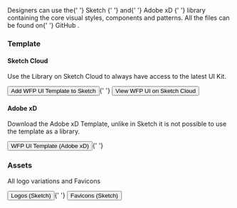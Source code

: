 

<Meta
  title="Getting started/Getting started/Designers"
  subTitle="How to use the UI Kit"
/>

<p>
  Designers can use the{' '}
  <Link href="https://www.sketchapp.com/" target="_blank">
    Sketch
  </Link>{' '}
  and{' '}
  <Link href="https://www.adobe.com/en/products/xd.html" target="_blank">
    Adobe xD
  </Link>{' '}
  library containing the core visual styles, components and patterns. All the
  files can be found on{' '}
  <Link href="https://github.com/wfp/ui-design-kit" target="_blank">
    GitHub
  </Link>
  .
</p>
<h3>Template</h3>
<h4>Sketch Cloud</h4>
<p>
  Use the Library on Sketch Cloud to always have access to the latest UI Kit.
</p>
<p>
  <Button icon={iconAddGlyph} href="sketch://add-library/cloud/b8xxz">
    Add WFP UI Template to Sketch
  </Button>{' '}
  <Button
    kind="secondary"
    href="https://www.sketch.com/s/57cd224c-35ac-47be-b269-e032c60dc6a4">
    View WFP UI on Sketch Cloud
  </Button>
</p>
<h4>Adobe xD</h4>
<p>
  Download the Adobe xD Template, unlike in Sketch it is not possible to use the
  template as a library.
</p>
<p>
  <Button href="https://github.com/wfp/ui-design-kit/blob/master/WFP%20Template.xd?raw=true">
    WFP UI Template (Adobe xD)
  </Button>{' '}
</p>
<h3>Assets</h3>
<p>All logo variations and Favicons</p>
<p>
  <Button href="https://github.com/wfp/ui-design-kit/blob/master/WFP%20Logos.sketch?raw=true">
    Logos (Sketch)
  </Button>{' '}
  <Button href="https://github.com/wfp/ui-design-kit/blob/master/WFP%20Favicons.sketch?raw=true">
    Favicons (Sketch)
  </Button>
</p>
